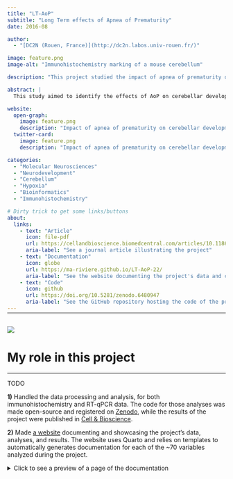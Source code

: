 ```yaml
---
title: "LT-AoP"
subtitle: "Long Term effects of Apnea of Prematurity"
date: 2016-08

author:
  - "[DC2N (Rouen, France)](http://dc2n.labos.univ-rouen.fr/)"

image: feature.png
image-alt: "Immunohistochemistry marking of a mouse cerebellum"

description: "This project studied the impact of apnea of prematurity on cerebellar development and the long-term functional deficits resulting from it, using intermittent hypoxia in a mouse model."

abstract: |
  This study aimed to identify the effects of AoP on cerebellar development, and to demonstrate that the cerebellum is vulnerable to AoP. This was shown via enzymatic assay studies and RT-qPCR. Results confirmed the presence of alterations of cellular mechanisms, such as oxidative stress, leading to a delay in cerebellar maturation. This was further assessed through visible changes in cellular phenotype and histology via immunocytochemistry. Furthermore, behavioral studies showed that functional and behavioral alterations persisted in adulthood.

website:
  open-graph:
    image: feature.png
    description: "Impact of apnea of prematurity on cerebellar development and the long-term functional deficits resulting from it"
  twitter-card:
    image: feature.png
    description: "Impact of apnea of prematurity on cerebellar development and the long-term functional deficits resulting from it"

categories:
  - "Molecular Neurosciences"
  - "Neurodevelopment"
  - "Cerebellum"
  - "Hypoxia"
  - "Bioinformatics"
  - "Immunohistochemistry"

# Dirty trick to get some links/buttons
about:
  links:
    - text: "Article"
      icon: file-pdf
      url: https://cellandbioscience.biomedcentral.com/articles/10.1186/s13578-022-00869-5
      aria-label: "See a journal article illustrating the project"
    - text: "Documentation"
      icon: globe
      url: https://ma-riviere.github.io/LT-AoP-22/
      aria-label: "See the website documenting the project's data and code"
    - text: "Code"
      icon: github
      url: https://doi.org/10.5281/zenodo.6480947
      aria-label: "See the GitHub repository hosting the code of the project and related paper"
---
```


<hr style="margin-bottom: 30px; margin-top: -12px">

![](feature.png){.preview-image fig-alt="Image illustrating the project"}

# My role in this project
***

TODO

**1)** Handled the data processing and analysis, for both immunohistochemistry and RT-qPCR data. The code for those analyses was made open-source and registered on [Zenodo](https://doi.org/10.5281/zenodo.6480947), while the results of the project were published in [Cell & Bioscience](https://cellandbioscience.biomedcentral.com/articles/10.1186/s13578-022-00869-5).

**2)** Made [a website](https://ma-riviere.github.io/LT-AoP-22/) documenting and showcasing the project's data, analyses, and results. The website uses Quarto and relies on templates to automatically generates documentation for each of the ~70 variables analyzed during the project.

<details>
  <summary>Click to see a preview of a page of the documentation</summary>
  <iframe src="https://ma-riviere.github.io/LT-AoP-22/" width="100%" height="800"></iframe>
</details>